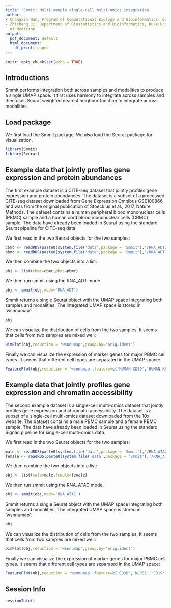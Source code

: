 ```yaml
---
title: 'Smmit: Multi-sample single-cell multi-omics integration'
author:
- Changxin Wan, Program of Computational Biology and Bioinformatics, Duke University School of Medicine
- Zhicheng Ji, Department of Biostatistics and Bioinformatics, Duke University School
  of Medicine
output:
  pdf_document: default
  html_document:
    df_print: paged
---
```


```r
knitr::opts_chunk$set(echo = TRUE)
```

## Introductions
Smmit performs integration both across samples and modalities to produce a single UMAP space. It first uses harmony to integrate across samples and then uses Seurat weighted nearest neighbor function to integrate across modalities.

## Load package

We first load the Smmit package. We also load the Seurat package for visualization.

```r
library(Smmit)
library(Seurat)
```

## Example data that jointly profiles gene expression and protein abundances

The first example dataset is a CITE-seq dataset that jointly profiles gene expression and protein abundances. The dataset is a subset of a processed CITE-seq dataset downloaded from Gene Expression Omnibus GSE100866 and was from the original publication of Stoeckius et al., 2017, Nature Methods. The dataset contains a human peripheral blood mononuclear cells (PBMC) sample and a human cord blood mononuclear cells (CBMC) sample. The data have already been loaded in Seurat using the standard Seurat pipeline for CITE-seq data.

We first read in the two Seurat objects for the two samples:

```r
cbmc <- readRDS(paste0(system.file('data',package = 'Smmit'),'/RNA_ADT/cbmc.rds'))
pbmc <- readRDS(paste0(system.file('data',package = 'Smmit'),'/RNA_ADT/pbmc.rds'))
```

We then combine the two objects into a list:

```r
obj <- list(cbmc=cbmc,pbmc=pbmc)
```

We then run smmit using the RNA_ADT mode.

```r
obj <- smmit(obj,mode='RNA_ADT')
```

Smmit returns a single Seurat object with the UMAP space integrating both samples and modalities. The integrated UMAP space is stored in 'wsnnumap':
```r
obj
```

We can visualize the distribution of cells from the two samples. It seems that cells from two samples are mixed well:
```r
DimPlot(obj,reduction = 'wsnnumap',group.by='orig.ident')
```

Finally we can visualize the expression of marker genes for major PBMC cell types. It seems that different cell types are separated in the UMAP space:
```r
FeaturePlot(obj,reduction = 'wsnnumap',feature=c('HUMAN-CD3D','HUMAN-KLRD1','HUMAN-CD19','HUMAN-CD14'))
```

## Example data that jointly profiles gene expression and chromatin accessibility

The second example dataset is a single-cell multi-omics dataset that jointly profiles gene expression and chromatin accessibility. The dataset is a subset of a single-cell multi-omics dataset downloaded from the 10x website. The dataset contains a male PBMC sample and a female PBMC sample. The data have already been loaded in Seurat using the standard Signac pipeline for single-cell multi-omics data.


We first read in the two Seurat objects for the two samples:


```r
male <- readRDS(paste0(system.file('data',package = 'Smmit'),'/RNA_ATAC/male.rds'))
female <- readRDS(paste0(system.file('data',package = 'Smmit'),'/RNA_ATAC/female.rds'))
```


We then combine the two objects into a list:

```r
obj <- list(male=male,female=female)
```

We then run smmit using the RNA_ATAC mode.

```r
obj <- smmit(obj,mode='RNA_ATAC')
```


Smmit returns a single Seurat object with the UMAP space integrating both samples and modalities. The integrated UMAP space is stored in 'wsnnumap':

```r
obj
```

We can visualize the distribution of cells from the two samples. It seems that cells from two samples are mixed well:

```r
DimPlot(obj,reduction = 'wsnnumap',group.by='orig.ident')
```

Finally we can visualize the expression of marker genes for major PBMC cell types. It seems that different cell types are separated in the UMAP space:

```r
FeaturePlot(obj,reduction = 'wsnnumap',feature=c('CD3D','KLRD1','CD19','CD14'))
```


## Session Info
```r
sessionInfo()
```
